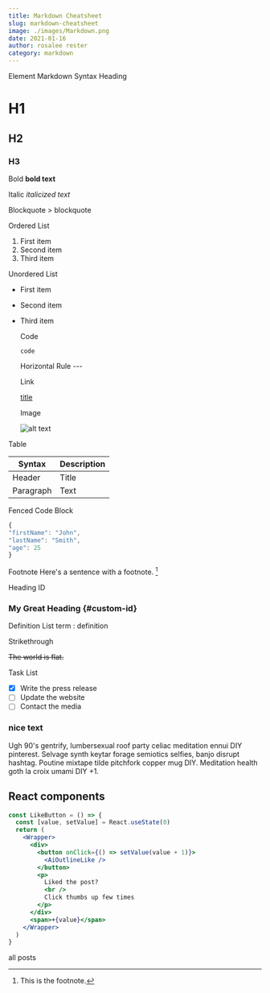 ```yaml
---
title: Markdown Cheatsheet
slug: markdown-cheatsheet
image: ./images/Markdown.png
date: 2021-01-16
author: rosalee rester
category: markdown
---
```



Element Markdown Syntax Heading

# H1

## H2

### H3

Bold **bold text**

Italic _italicized text_

Blockquote > blockquote

Ordered List

1. First item
2. Second item
3. Third item

Unordered List

- First item
- Second item
- Third item

  Code

  `code`

  Horizontal Rule ---

  Link

  [title](https://www.example.com)

  Image

  ![alt text](image.jpg)

Table

| Syntax    | Description |
| --------- | ----------- |
| Header    | Title       |
| Paragraph | Text        |

Fenced Code Block

<div className="code">

```js
{
"firstName": "John",
"lastName": "Smith",
"age": 25
}
```

</div>

Footnote
Here's a sentence with a footnote. [^1]

[^1]: This is the footnote.

Heading ID

### My Great Heading {#custom-id}

Definition List
term
: definition

Strikethrough

~~The world is flat.~~

Task List

- [x] Write the press release
- [ ] Update the website
- [ ] Contact the media

<div className="nice-text">

<h3>nice text</h3>

<FiInfo className="nice-text-icon"></FiInfo>

Ugh 90's gentrify, lumbersexual roof party celiac meditation ennui DIY pinterest. Selvage synth keytar forage semiotics selfies, banjo disrupt hashtag. Poutine mixtape tilde pitchfork copper mug DIY. Meditation health goth la croix umami DIY +1.

</div>

## React components

<LikeButton />

<div className="code">

```jsx
const LikeButton = () => {
  const [value, setValue] = React.useState(0)
  return (
    <Wrapper>
      <div>
        <button onClick={() => setValue(value + 1)}>
          <AiOutlineLike />
        </button>
        <p>
          Liked the post?
          <br />
          Click thumbs up few times
        </p>
      </div>
      <span>+{value}</span>
    </Wrapper>
  )
}
```

</div>

<Link to="/posts" className="btn center-btn">
  all posts
</Link>
